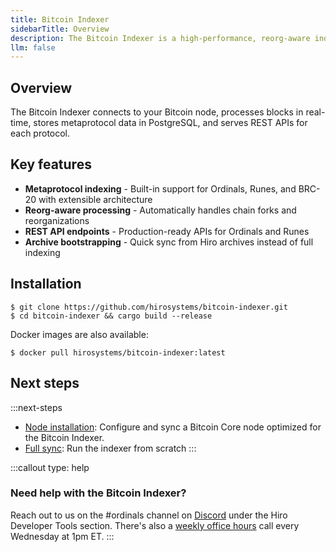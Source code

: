 ```yaml
---
title: Bitcoin Indexer
sidebarTitle: Overview
description: The Bitcoin Indexer is a high-performance, reorg-aware indexing engine that tracks Bitcoin metaprotocols and serves API endpoints for Ordinals, Runes, and BRC-20 tokens.
llm: false
---
```


## Overview

The Bitcoin Indexer connects to your Bitcoin node, processes blocks in real-time, stores metaprotocol data in PostgreSQL, and serves REST APIs for each protocol.

## Key features

- **Metaprotocol indexing** - Built-in support for Ordinals, Runes, and BRC-20 with extensible architecture
- **Reorg-aware processing** - Automatically handles chain forks and reorganizations
- **REST API endpoints** - Production-ready APIs for Ordinals and Runes
- **Archive bootstrapping** - Quick sync from Hiro archives instead of full indexing

## Installation

```terminal
$ git clone https://github.com/hirosystems/bitcoin-indexer.git
$ cd bitcoin-indexer && cargo build --release
```

Docker images are also available:

```terminal
$ docker pull hirosystems/bitcoin-indexer:latest
```

## Next steps

:::next-steps
- [Node installation](/tools/bitcoin-indexer/node-installation): Configure and sync a Bitcoin Core node optimized for the Bitcoin Indexer.
- [Full sync](/tools/bitcoin-indexer/full-sync): Run the indexer from scratch
:::

:::callout
type: help
### Need help with the Bitcoin Indexer?
Reach out to us on the <span className="font-bold">#ordinals</span> channel on [Discord](https://stacks.chat/) under the Hiro Developer Tools section. There's also a [weekly office hours](https://www.addevent.com/event/kI22007085) call every Wednesday at 1pm ET.
:::
